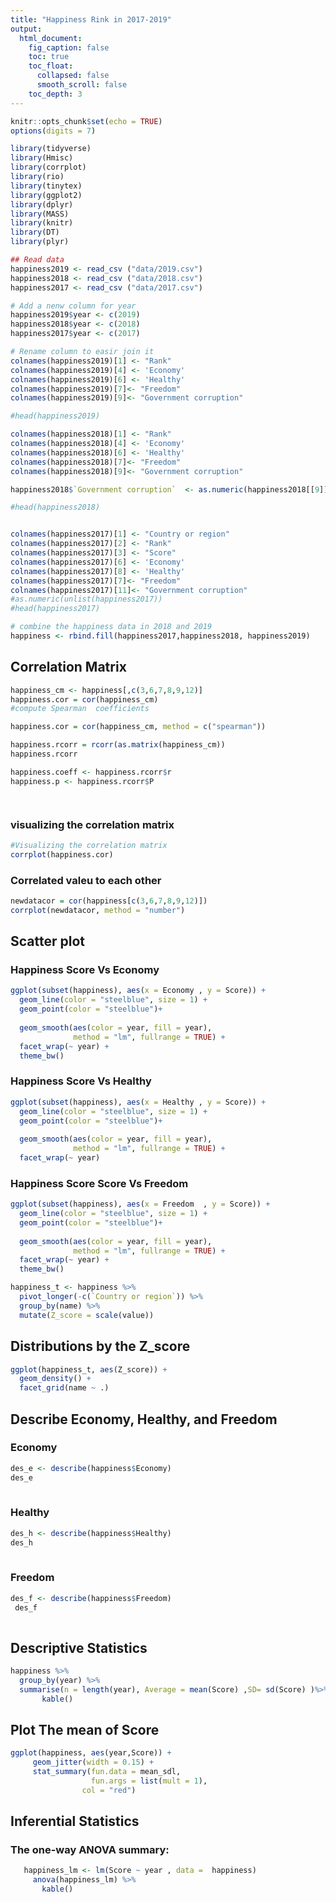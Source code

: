 ```yaml
---
title: "Happiness Rink in 2017-2019"
output:
  html_document:
    fig_caption: false
    toc: true
    toc_float:
      collapsed: false
      smooth_scroll: false
    toc_depth: 3
---
```


```r


knitr::opts_chunk$set(echo = TRUE)
options(digits = 7)

library(tidyverse)
library(Hmisc)
library(corrplot)
library(rio)
library(tinytex)
library(ggplot2)
library(dplyr)
library(MASS)
library(knitr)
library(DT)
library(plyr)

```


```r
## Read data
happiness2019 <- read_csv ("data/2019.csv")
happiness2018 <- read_csv ("data/2018.csv")
happiness2017 <- read_csv ("data/2017.csv")
```

```r
# Add a nenw column for year
happiness2019$year <- c(2019)
happiness2018$year <- c(2018)
happiness2017$year <- c(2017)

```

```r
# Rename column to easir join it
colnames(happiness2019)[1] <- "Rank"
colnames(happiness2019)[4] <- 'Economy'
colnames(happiness2019)[6] <- 'Healthy'
colnames(happiness2019)[7]<- "Freedom"
colnames(happiness2019)[9]<- "Government corruption"

#head(happiness2019)
```

```r

colnames(happiness2018)[1] <- "Rank"
colnames(happiness2018)[4] <- 'Economy'
colnames(happiness2018)[6] <- 'Healthy'
colnames(happiness2018)[7]<- "Freedom"
colnames(happiness2018)[9]<- "Government corruption"

happiness2018$`Government corruption`  <- as.numeric(happiness2018[[9]])

#head(happiness2018)



```



```r
colnames(happiness2017)[1] <- "Country or region"
colnames(happiness2017)[2] <- "Rank"
colnames(happiness2017)[3] <- "Score"
colnames(happiness2017)[6] <- 'Economy'
colnames(happiness2017)[8] <- 'Healthy'
colnames(happiness2017)[7]<- "Freedom"
colnames(happiness2017)[11]<- "Government corruption"
#as.numeric(unlist(happiness2017))
#head(happiness2017)
```


```r

# combine the happiness data in 2018 and 2019
happiness <- rbind.fill(happiness2017,happiness2018, happiness2019) 

```

## Correlation Matrix

```r

happiness_cm <- happiness[,c(3,6,7,8,9,12)]
happiness.cor = cor(happiness_cm)
#compute Spearman  coefficients

happiness.cor = cor(happiness_cm, method = c("spearman"))

happiness.rcorr = rcorr(as.matrix(happiness_cm))
happiness.rcorr

happiness.coeff <- happiness.rcorr$r
happiness.p <- happiness.rcorr$P




```

### visualizing the correlation matrix
```r
#Visualizing the correlation matrix
corrplot(happiness.cor)
```

### Correlated valeu to each other
```r
newdatacor = cor(happiness[c(3,6,7,8,9,12)])
corrplot(newdatacor, method = "number")
```

## Scatter plot 
### Happiness Score Vs Economy
```r
ggplot(subset(happiness), aes(x = Economy , y = Score)) + 
  geom_line(color = "steelblue", size = 1) +
  geom_point(color = "steelblue")+
   
  geom_smooth(aes(color = year, fill = year), 
              method = "lm", fullrange = TRUE) +
  facet_wrap(~ year) +
  theme_bw() 
```

### Happiness Score Vs Healthy
```r
ggplot(subset(happiness), aes(x = Healthy , y = Score)) + 
  geom_line(color = "steelblue", size = 1) +
  geom_point(color = "steelblue")+
   
  geom_smooth(aes(color = year, fill = year), 
              method = "lm", fullrange = TRUE) +
  facet_wrap(~ year)
```

### Happiness Score Score Vs Freedom
```r
ggplot(subset(happiness), aes(x = Freedom  , y = Score)) + 
  geom_line(color = "steelblue", size = 1) +
  geom_point(color = "steelblue")+
   
  geom_smooth(aes(color = year, fill = year), 
              method = "lm", fullrange = TRUE) +
  facet_wrap(~ year) +
  theme_bw()
```



```r
happiness_t <- happiness %>% 
  pivot_longer(-c(`Country or region`)) %>% 
  group_by(name) %>% 
  mutate(Z_score = scale(value))
```

##  Distributions by the Z_score

```r
ggplot(happiness_t, aes(Z_score)) +
  geom_density() +
  facet_grid(name ~ .)
```


## Describe Economy, Healthy, and Freedom

### Economy
```r

des_e <- describe(happiness$Economy)
des_e 
   
```

### Healthy
```r

des_h <- describe(happiness$Healthy)
des_h
     
```

### Freedom
```r

des_f <- describe(happiness$Freedom)
 des_f
     
```

## Descriptive Statistics

```r
happiness %>% 
  group_by(year) %>%
  summarise(n = length(year), Average = mean(Score) ,SD= sd(Score) )%>%
       kable()
```
## Plot The mean of Score
```r
ggplot(happiness, aes(year,Score)) +
     geom_jitter(width = 0.15) +
     stat_summary(fun.data = mean_sdl, 
                  fun.args = list(mult = 1),
                col = "red")
```

## Inferential Statistics

### The one-way ANOVA summary:

```r

   happiness_lm <- lm(Score ~ year , data =  happiness)
     anova(happiness_lm) %>%
       kable()

```


 

